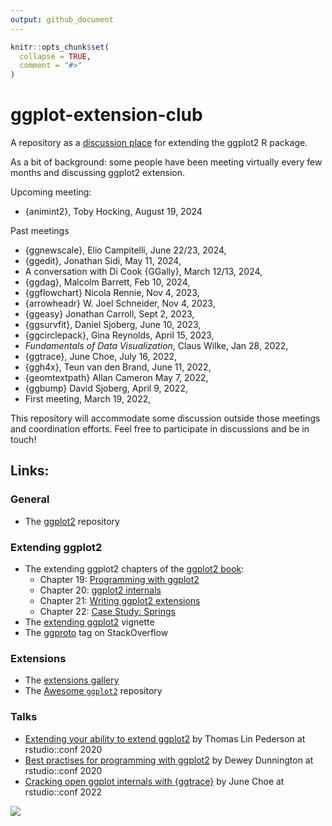 ```yaml
---
output: github_document
---
```


<!-- README.md is generated from README.Rmd. Please edit that file -->

```r
knitr::opts_chunk$set(
  collapse = TRUE,
  comment = "#>"
)
```

# ggplot-extension-club


A repository as a [discussion place](https://github.com/teunbrand/ggplot-extension-club/discussions) for extending the ggplot2 R package. 

As a bit of background: some people have been meeting virtually every few months and discussing ggplot2 extension. 

Upcoming meeting:

- {animint2}, Toby Hocking, August 19, 2024

Past meetings

- {ggnewscale}, Elio Campitelli, June 22/23, 2024,
- {ggedit}, Jonathan Sidi, May 11, 2024,
- A conversation with Di Cook {GGally}, March 12/13, 2024,
- {ggdag}, Malcolm Barrett, Feb 10, 2024,
- {ggflowchart} Nicola Rennie, Nov 4, 2023,
- {arrowheadr} W. Joel Schneider, Nov 4, 2023,
- {ggeasy} Jonathan Carroll, Sept 2, 2023,
- {ggsurvfit}, Daniel Sjoberg, June 10, 2023,
- {ggcirclepack}, Gina Reynolds, April 15, 2023,
- *Fundamentals of Data Visualization*, Claus Wilke, Jan 28, 2022,
- {ggtrace}, June Choe, July 16, 2022,
- {ggh4x}, Teun van den Brand, June 11, 2022,
- {geomtextpath} Allan Cameron May 7, 2022,
- {ggbump} David Sjoberg, April 9, 2022,
- First meeting, March 19, 2022,


This repository will accommodate some discussion outside those meetings and coordination efforts.  Feel free to participate in discussions and be in touch!


## Links:

### General

* The [ggplot2](https://github.com/tidyverse/ggplot2) repository

### Extending ggplot2

* The extending ggplot2 chapters of the [ggplot2 book](https://ggplot2-book.org/):
  * Chapter 19: [Programming with ggplot2](https://ggplot2-book.org/programming.html)
  * Chapter 20: [ggplot2 internals](https://ggplot2-book.org/internals.html)
  * Chapter 21: [Writing ggplot2 extensions](https://ggplot2-book.org/extensions.html)
  * Chapter 22: [Case Study: Springs](https://ggplot2-book.org/spring1.html)
* The [extending ggplot2](https://ggplot2.tidyverse.org/articles/extending-ggplot2.html) vignette
* The [ggproto](https://stackoverflow.com/questions/tagged/ggproto) tag on StackOverflow

### Extensions

* The [extensions gallery](https://exts.ggplot2.tidyverse.org/gallery/)
* The [Awesome `ggplot2`](https://github.com/erikgahner/awesome-ggplot2) repository

### Talks

* [Extending your ability to extend ggplot2](https://www.rstudio.com/resources/rstudioconf-2020/extending-your-ability-to-extend-ggplot2/) by Thomas Lin Pederson at rstudio::conf 2020
* [Best practises for programming with ggplot2](https://www.rstudio.com/resources/rstudioconf-2020/best-practices-for-programming-with-ggplot2/) by Dewey Dunnington at rstudio::conf 2020
* [Cracking open ggplot internals with {ggtrace}](https://www.rstudio.com/resources/rstudioconf-2020/best-practices-for-programming-with-ggplot2/) by June Choe at rstudio::conf 2022

![](https://github.com/teunbrand/ggplot-extension-club/blob/main/ggextenders-hex_files/figure-html/unnamed-chunk-1-1.png?raw=true)

